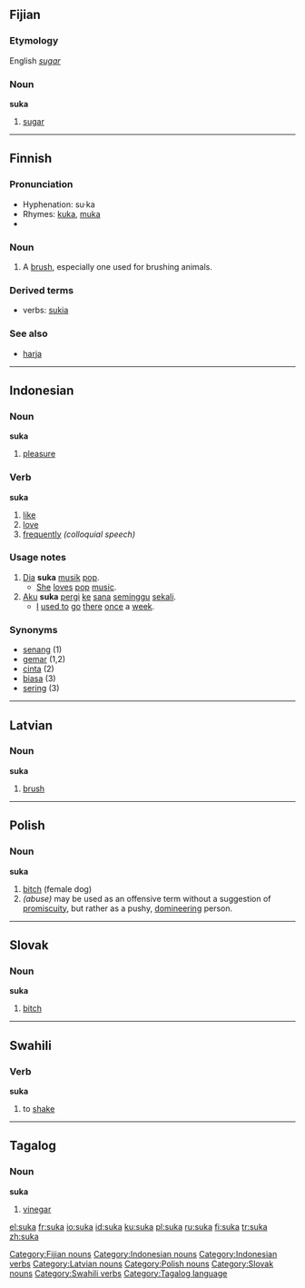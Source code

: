 ==Fijian==

===Etymology===
English ''[[sugar]]''

===Noun===
'''suka'''

# [[sugar]]

[[Category:Fijian nouns]]

----

==Finnish==
{{Finnish index|su}}

===Pronunciation===
*Hyphenation: su·ka
*Rhymes: [[kuka]], [[muka]]
*{{IPA|/ˈsukɑ/}}

===Noun===
{{fi-noun|su}}

# A [[brush]], especially one used for brushing animals.

===Derived terms===
*verbs: [[sukia]]

===See also===
*[[harja#Finnish|harja]]

----

==Indonesian==

===Noun===
'''suka'''

# [[pleasure]]

===Verb===
'''suka'''

# [[like]]
# [[love]]
# [[frequently]] ''(colloquial speech)''

===Usage notes===
# [[dia|Dia]] '''suka''' [[musik]] [[pop]].
#* [[she|She]] [[love]]s [[pop]] [[music]].
# [[aku|Aku]] '''suka''' [[pergi]] [[ke]] [[sana]] [[minggu|seminggu]] [[sekali]].
#* [[I]] [[used to]] [[go]] [[there]] [[once]] a [[week]].

===Synonyms===
*[[senang]] (1)
*[[gemar]] (1,2)
*[[cinta]] (2)
*[[biasa]] (3)
*[[sering]] (3)

[[Category:Indonesian nouns]]
[[Category:Indonesian verbs]]

----

==Latvian==

===Noun===
'''suka'''

# [[brush]]
{{lv-noun-d4|suk|a}}

[[Category:Latvian nouns]]

----

==Polish==

===Noun===
'''suka''' {{f}}

# [[bitch]] (female dog)
# ''(abuse)'' may be used as an offensive term without a suggestion of [[promiscuity]], but rather as a pushy, [[domineering]] person.

[[Category:Polish nouns]]

----

==Slovak==

===Noun===
'''suka''' {{f}}

# [[bitch]]

[[Category:Slovak nouns]]

----

==Swahili==

===Verb===
'''suka'''

# to [[shake]]

[[Category:Swahili verbs]]

----

==Tagalog==

===Noun===
'''suka'''

# [[vinegar]]

[[Category:Tagalog language]]

[[el:suka]]
[[fr:suka]]
[[io:suka]]
[[id:suka]]
[[ku:suka]]
[[pl:suka]]
[[ru:suka]]
[[fi:suka]]
[[tr:suka]]
[[zh:suka]]
